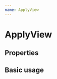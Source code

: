 ```yaml
---
name: ApplyView
---
```



# ApplyView

## Properties

<PropsTable of={Origin} />

## Basic usage

<Playground>
  <ApplyView
    applyId="1"
    processInstanceId="1"
    taskId="1"
    operations={[
      {
        name: '提交',
        type: OperationType.SUBMIT,
        selectKey: '1',
        opinionStrategy: OpinionStrategy.OPTIONAL,
      },
    ]}
  />
</Playground>
